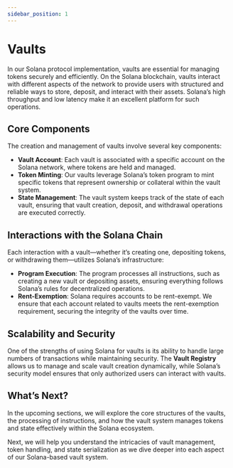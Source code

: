 ```yaml
---
sidebar_position: 1
---
```


# Vaults

In our Solana protocol implementation, vaults are essential for managing tokens securely and efficiently. On the Solana blockchain, vaults interact with different aspects of the network to provide users with structured and reliable ways to store, deposit, and interact with their assets. Solana’s high throughput and low latency make it an excellent platform for such operations.

## Core Components

The creation and management of vaults involve several key components:

- **Vault Account**: Each vault is associated with a specific account on the Solana network, where tokens are held and managed.
- **Token Minting**: Our vaults leverage Solana’s token program to mint specific tokens that represent ownership or collateral within the vault system.
- **State Management**: The vault system keeps track of the state of each vault, ensuring that vault creation, deposit, and withdrawal operations are executed correctly.

## Interactions with the Solana Chain

Each interaction with a vault—whether it’s creating one, depositing tokens, or withdrawing them—utilizes Solana’s infrastructure:

- **Program Execution**: The program processes all instructions, such as creating a new vault or depositing assets, ensuring everything follows Solana’s rules for decentralized operations.
- **Rent-Exemption**: Solana requires accounts to be rent-exempt. We ensure that each account related to vaults meets the rent-exemption requirement, securing the integrity of the vaults over time.

## Scalability and Security

One of the strengths of using Solana for vaults is its ability to handle large numbers of transactions while maintaining security. The **Vault Registry** allows us to manage and scale vault creation dynamically, while Solana’s security model ensures that only authorized users can interact with vaults.

## What’s Next?

In the upcoming sections, we will explore the core structures of the vaults, the processing of instructions, and how the vault system manages tokens and state effectively within the Solana ecosystem. 

Next, we will help you understand the intricacies of vault management, token handling, and state serialization as we dive deeper into each aspect of our Solana-based vault system.

